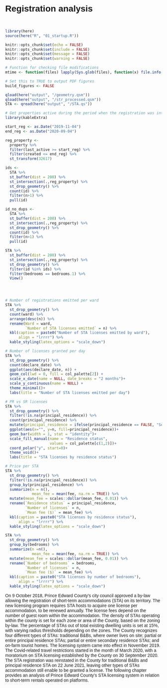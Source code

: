 # Registration analysis

<style type="text/css">
  body{
  font-family: Futura, Helvetica, Arial;
}
</style>

<br>

```r

library(here)
source(here("R", "01_startup.R"))

knitr::opts_chunk$set(echo = FALSE)
knitr::opts_chunk$set(include = FALSE)
knitr::opts_chunk$set(message = FALSE)
knitr::opts_chunk$set(warning = FALSE)

# Function for checking file modifications
mtime <- function(files) lapply(Sys.glob(files), function(x) file.info(x)$mtime)

# Set this to TRUE to output PDF figures
build_figures <- FALSE

qload(here("output", "/geometry.qsm"))
qload(here("output", "/str_processed.qsm"))
STA <- qread(here("output", "/STA.qs"))


```


``` r
# Get properties active during the period when the registration was into effect
library(kableExtra)

start_reg <- as.Date("2019-11-04")
end_reg <- as.Date("2020-09-04")

reg_property <- 
  property %>% 
  filter(last_active >= start_reg) %>% 
  filter(created <= end_reg) %>% 
  st_transform(32617)

ids <- 
  STA %>% 
  st_buffer(dist = 200) %>% 
  st_intersection(.,reg_property) %>% 
  st_drop_geometry() %>% 
  count(id) %>% 
  filter(n>1) %>% 
  pull(id)

id_no_dups <- 
  STA %>% 
  st_buffer(dist = 200) %>% 
  st_intersection(.,reg_property) %>% 
  st_drop_geometry() %>% 
  count(id) %>% 
  filter(n>1) %>% 
  pull(id)

STA %>% 
  st_buffer(dist = 200) %>% 
  st_intersection(.,reg_property) %>% 
  st_drop_geometry() %>% 
  filter(id %in% ids) %>% 
  filter(bedrooms == bedrooms.1) %>% 
  View()




# Number of registrations emitted per ward 
STA %>% 
  st_drop_geometry() %>% 
  count(ward) %>% 
  arrange(desc(n)) %>% 
  rename(Ward = ward,
         `Number of STA licenses emitted` = n) %>% 
  kbl(caption = paste0("Number of STA licenses emitted by ward"),
      align = "lrrrr") %>%
  kable_styling(latex_options = "scale_down")

# Number of licenses granted per day
STA %>% 
  st_drop_geometry() %>% 
  count(declare_date) %>% 
  ggplot(aes(declare_date, n)) +
  geom_col(lwd = 0, fill = col_palette[2]) +
  scale_x_date(name = NULL, date_breaks = "2 months")+
  scale_y_continuous(name = NULL) +
  theme_minimal()+
  labs(title = "Number of STA licenses emitted per day")

# PR vs SR licenses
STA %>% 
  st_drop_geometry() %>% 
  filter(!is.na(principal_residence)) %>% 
  count(principal_residence) %>% 
  mutate(principal_residence = ifelse(principal_residence == FALSE, "Secondary residence", "Principal residence")) %>% 
  ggplot(aes(x="", y=n, fill=principal_residence))+
  geom_bar(width = 1, stat = "identity")+
  scale_fill_manual(name = "Residence status",
                    values = col_palette[c(1,2)])+
  coord_polar("y", start=0)+
  theme_void()+
  labs(title = "STA licenses by residence status")

# Price per STA
STA %>% 
  st_drop_geometry() %>% 
  filter(!is.na(principal_residence)) %>% 
  group_by(principal_residence) %>% 
  summarize(n = n(),
            mean_fee = mean(fee, na.rm = TRUE)) %>% 
  mutate(mean_fee = scales::dollar(mean_fee, 0.01)) %>% 
  rename(`Residence status` = principal_residence,
         `Number of licenses` = n,
         `Mean fee ($)` = mean_fee) %>% 
  kbl(caption = paste0("STA licenses by residence status"),
      align = "lrrrr") %>%
  kable_styling(latex_options = "scale_down")

STA %>% 
  st_drop_geometry() %>% 
  group_by(bedrooms) %>% 
  summarize(n =n(),
            mean_fee = mean(fee, na.rm = TRUE)) %>% 
  mutate(mean_fee = scales::dollar(mean_fee, 0.01)) %>% 
  rename(`Number of bedrooms` = bedrooms,
         `Number of licenses` = n,
         `Mean fee ($)` = mean_fee) %>% 
  kbl(caption = paste0("STA licenses by number of bedrooms"),
      align = "lrrrr") %>%
  kable_styling(latex_options = "scale_down")

```

On 9 October 2018, Prince Edward County's city council approved a by-law allowing the registration of short-term accommodations (STA) on its territory. The new licensing program requires STA hosts to acquire one license per accommodation, to be renewed annually. The license fees depend on the number of guest room within the accommodation. The density of STAs operating within the county is set for each zone or area of the County, based on the zoning by-law. The percentage of STAs out of total existing dwelling units is set at 15%, with varying radius thresholds depending on the zones. The County recognizes four different types of STAs: traditional B&Bs, where owner lives on site; partial or entire principal residence STAs; partial or entire secondary residence STAs; and on-farm tourist homes. The licensing system came into effect in November 2019. The Covid-related travel restrictions started in the month of March 2020, with a moratorium on STA licensing established by the County on 30 September 2020. The STA registration was reinstated in the County for traditional B&Bs and principal residence STA on 22 June 2021, leaving other types of STAs accommodation still enable to be granted a license. The following chapter provides an analysis of Prince Edward County's STA licensing system in relation to short-term rentals operated on platforms.


```r


```


```r


```


```r


```

